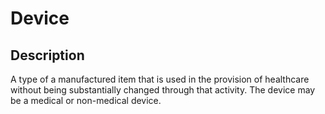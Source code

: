 # Device
 ## Description 
 A type of a manufactured item that is used in the provision of healthcare without being substantially changed through that activity. The device may be a medical or non-medical device.